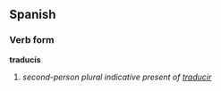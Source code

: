 ==Spanish==
===Verb form===
'''traducís'''

# ''second-person plural indicative present of [[traducir]]''